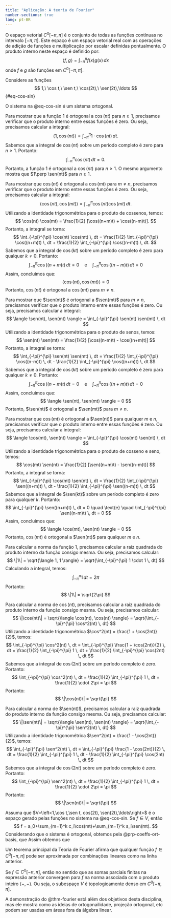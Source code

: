 ```yaml
---
title: "Aplicação: A teoria de Fourier"   
number-sections: true
lang: pt-BR
--- 
```



O espaço vetorial $C^0[-\pi, \pi]$ é o conjunto de todas as funções contínuas no intervalo $[- \pi, \pi]$. Este espaço é um espaço vetorial real com as operações de adição de funções e multiplicação por escalar definidas pontualmente.
O produto interno neste espaço é definido por:
$$
\langle f, g \rangle = \int_{-\pi}^{\pi} f(x) g(x) \, dx
$$
onde $f$ e $g$ são funções em $C^0[-\pi, \pi]$.

Considere as funções 
$$
1,\ \cos t,\ \sen t,\ \cos(2t),\ \sen(2t),\ldots 
$${#eq-cos-sin}

:::{#lem-cos-sin-ort}
O sistema na @eq-cos-sin é um sistema ortogonal.
:::

:::{.proof}
Para mostrar que a função $1$ é ortogonal a $\cos(nt)$ para $n \geq 1$, precisamos verificar que o produto interno entre essas funções é zero. Ou seja, precisamos calcular a integral:
$$
\langle 1, \cos(nt) \rangle = \int_{-\pi}^{\pi} 1 \cdot \cos(nt) \, dt.
$$
Sabemos que a integral de $\cos(nt)$ sobre um período completo é zero para $n \geq 1$. Portanto:
$$
\int_{-\pi}^{\pi} \cos(nt) \, dt = 0.
$$
Portanto, a função $1$ é ortogonal a $\cos(nt)$ para $n \geq 1$. O mesmo argumento mostra que $1\perp \sen(nt)$ para $n\geq 1$.

Para mostrar que $\cos(nt)$ é ortogonal a $\cos(mt)$ para $m \neq n$, precisamos verificar que o produto interno entre essas funções é zero. Ou seja, precisamos calcular a integral:
$$
\langle \cos(nt), \cos(mt) \rangle = \int_{-\pi}^{\pi} \cos(nt) \cos(mt) \, dt.
$$
Utilizando a identidade trigonométrica para o produto de cossenos, temos:
$$
\cos(nt) \cos(mt) = \frac{1}{2} [\cos((n+m)t) + \cos((n-m)t)].
$$
Portanto, a integral se torna:
$$
\int_{-\pi}^{\pi} \cos(nt) \cos(mt) \, dt = \frac{1}{2} \int_{-\pi}^{\pi} \cos((n+m)t) \, dt + \frac{1}{2} \int_{-\pi}^{\pi} \cos((n-m)t) \, dt.
$$
Sabemos que a integral de $\cos(kt)$ sobre um período completo é zero para qualquer $k \neq 0$. Portanto:
$$
\int_{-\pi}^{\pi} \cos((n+m)t) \, dt = 0 \quad \text{e} \quad \int_{-\pi}^{\pi} \cos((n-m)t) \, dt = 0
$$
Assim, concluímos que:
$$
\langle \cos(nt), \cos(mt) \rangle = 0
$$
Portanto, $\cos(nt)$ é ortogonal a $\cos(mt)$ para $m \neq n$.

Para mostrar que $\sen(nt)$ é ortogonal a $\sen(mt)$ para $m \neq n$, precisamos verificar que o produto interno entre essas funções é zero. Ou seja, precisamos calcular a integral:
$$
\langle \sen(nt), \sen(mt) \rangle = \int_{-\pi}^{\pi} \sen(nt) \sen(mt) \, dt
$$
Utilizando a identidade trigonométrica para o produto de senos, temos:
$$
\sen(nt) \sen(mt) = \frac{1}{2} [\cos((n-m)t) - \cos((n+m)t)]
$$
Portanto, a integral se torna:
$$
\int_{-\pi}^{\pi} \sen(nt) \sen(mt) \, dt = \frac{1}{2} \int_{-\pi}^{\pi} \cos((n-m)t) \, dt - \frac{1}{2} \int_{-\pi}^{\pi} \cos((n+m)t) \, dt
$$
Sabemos que a integral de $\cos(kt)$ sobre um período completo é zero para qualquer $k \neq 0$. Portanto:
$$
\int_{-\pi}^{\pi} \cos((n-m)t) \, dt = 0 \quad \text{e} \quad \int_{-\pi}^{\pi} \cos((n+m)t) \, dt = 0
$$
Assim, concluímos que:
$$
\langle \sen(nt), \sen(mt) \rangle = 0
$$
Portanto, $\sen(nt)$ é ortogonal a $\sen(mt)$ para $m \neq n$.

Para mostrar que $\cos(mt)$ é ortogonal a $\sen(nt)$ para qualquer $m$ e $n$, precisamos verificar que o produto interno entre essas funções é zero. Ou seja, precisamos calcular a integral:
$$
\langle \cos(mt), \sen(nt) \rangle = \int_{-\pi}^{\pi} \cos(mt) \sen(nt) \, dt
$$
Utilizando a identidade trigonométrica para o produto de cosseno e seno, temos:
$$
\cos(mt) \sen(nt) = \frac{1}{2} [\sen((n+m)t) - \sen((n-m)t)]
$$
Portanto, a integral se torna:
$$
\int_{-\pi}^{\pi} \cos(mt) \sen(nt) \, dt = \frac{1}{2} \int_{-\pi}^{\pi} \sen((n+m)t) \, dt - \frac{1}{2} \int_{-\pi}^{\pi} \sen((n-m)t) \, dt
$$
Sabemos que a integral de $\sen(kt)$ sobre um período completo é zero para qualquer $k$. Portanto:
$$
\int_{-\pi}^{\pi} \sen((n+m)t) \, dt = 0 \quad \text{e} \quad \int_{-\pi}^{\pi} \sen((n-m)t) \, dt = 0
$$
Assim, concluímos que:
$$
\langle \cos(mt), \sen(nt) \rangle = 0
$$
Portanto, $\cos(mt)$ é ortogonal a $\sen(nt)$ para qualquer $m$ e $n$.

Para calcular a norma da função $1$, precisamos calcular a raiz quadrada do produto interno da função consigo mesma. Ou seja, precisamos calcular:
$$
\|1\| = \sqrt{\langle 1, 1 \rangle} = \sqrt{\int_{-\pi}^{\pi} 1 \cdot 1 \, dt}
$$
Calculando a integral, temos:
$$
\int_{-\pi}^{\pi} 1 \, dt = 2\pi
$$
Portanto:
$$
\|1\| = \sqrt{2\pi}
$$

Para calcular a norma de $\cos(nt)$, precisamos calcular a raiz quadrada do produto interno da função consigo mesma. Ou seja, precisamos calcular:
$$
\|\cos(nt)\| = \sqrt{\langle \cos(nt), \cos(nt) \rangle} = \sqrt{\int_{-\pi}^{\pi} \cos^2(nt) \, dt}
$$
Utilizando a identidade trigonométrica $\cos^2(nt) = \frac{1 + \cos(2nt)}{2}$, temos:
$$
\int_{-\pi}^{\pi} \cos^2(nt) \, dt = \int_{-\pi}^{\pi} \frac{1 + \cos(2nt)}{2} \, dt = \frac{1}{2} \int_{-\pi}^{\pi} 1 \, dt + \frac{1}{2} \int_{-\pi}^{\pi} \cos(2nt) \, dt
$$
Sabemos que a integral de $\cos(2nt)$ sobre um período completo é zero. Portanto:
$$
\int_{-\pi}^{\pi} \cos^2(nt) \, dt = \frac{1}{2} \int_{-\pi}^{\pi} 1 \, dt = \frac{1}{2} \cdot 2\pi = \pi
$$
Portanto:
$$
\|\cos(nt)\| = \sqrt{\pi}
$$

Para calcular a norma de $\sen(nt)$, precisamos calcular a raiz quadrada do produto interno da função consigo mesma. Ou seja, precisamos calcular:
$$
\|\sen(nt)\| = \sqrt{\langle \sen(nt), \sen(nt) \rangle} = \sqrt{\int_{-\pi}^{\pi} \sen^2(nt) \, dt}
$$
Utilizando a identidade trigonométrica $\sen^2(nt) = \frac{1 - \cos(2nt)}{2}$, temos:
$$
\int_{-\pi}^{\pi} \sen^2(nt) \, dt = \int_{-\pi}^{\pi} \frac{1 - \cos(2nt)}{2} \, dt = \frac{1}{2} \int_{-\pi}^{\pi} 1 \, dt - \frac{1}{2} \int_{-\pi}^{\pi} \cos(2nt) \, dt
$$
Sabemos que a integral de $\cos(2nt)$ sobre um período completo é zero. Portanto:
$$
\int_{-\pi}^{\pi} \sen^2(nt) \, dt = \frac{1}{2} \int_{-\pi}^{\pi} 1 \, dt = \frac{1}{2} \cdot 2\pi = \pi
$$
Portanto:
$$
\|\sen(nt)\| = \sqrt{\pi}
$$
:::

Assuma que $V=\left<1,\cos t,\sen t, cos(2t), \sen(2t),\ldots\right>$ é o espaço gerado pelas funções no sistema na @eq-cos-sin. Se $f\in V$, então 
$$
f = a_0+\sum_{m=1}^k c_i\cos(mt)+\sum_{m=1}^k s_i\sen(mt).
$$
Considerando que o sistema é ortogonal, obtemos pela @prp-coeffs-ort-basis, que 
\begin{align*}
a_0 &= \frac{\langle f, 1 \rangle}{\|1\|^2} = \frac{1}{2\pi} \int_{-\pi}^{\pi} f(t) \, dt;\\
c_m &= \frac{\langle f, \cos(mt) \rangle}{\|\cos(mt)\|^2} = \frac{1}{\pi} \int_{-\pi}^{\pi} f(t) \cos(mt) \, dt;\\
s_m &= \frac{\langle f, \sen(mt) \rangle}{\|\sen(mt)\|^2} = \frac{1}{\pi} \int_{-\pi}^{\pi} f(t) \sen(mt) \, dt
\end{align*}
Assim obtemos que 
\begin{align*}
f(t) &= \frac{1}{2\pi} \left( \int_{-\pi}^{\pi} f(x) \, dx \right) \\&+ \frac{1}{\pi}\sum_{m=1}^k \left(  \int_{-\pi}^{\pi} f(x) \cos(mx) \, dx \right) \cos(mt) \\&+ \frac{1}{\pi}\sum_{m=1}^k \left(  \int_{-\pi}^{\pi} f(x) \sen(mx) \, dx \right) \sen(mt)
\end{align*}

Um teorema principal da Teoria de Fourier afirma que qualquer função $f\in C^0[-\pi,\pi]$ pode ser aproximada por combinações lineares como na linha anterior. 

:::{#thm-fourier}
Se $f\in C^0[-\pi,\pi]$, então 
\begin{align*}
f(t) &= \frac{1}{2\pi} \left( \int_{-\pi}^{\pi} f(x) \, dx \right) \\&+ \frac{1}{\pi}\sum_{m=1}^\infty \left(  \int_{-\pi}^{\pi} f(x) \cos(mx) \, dx \right) \cos(mt) \\&+ \frac{1}{\pi}\sum_{m=1}^\infty \left(  \int_{-\pi}^{\pi} f(x) \sen(mx) \, dx \right) \sen(mt)
\end{align*}
no sentido que as somas parciais finitas na expressão anterior convergem para $f$ na norma associada com o produto inteiro $\left<-,-\right>$. Ou seja, o subespaço $V$ é topologicamente denso em $C^0[-\pi,\pi]$. 
:::

A demonstração do @thm-fourier está além dos objetivos desta disciplina, mas ele mostra como as ideias de ortogonailidade, projeção ortogonal, etc podem ser usadas em áreas fora da álgebra linear.